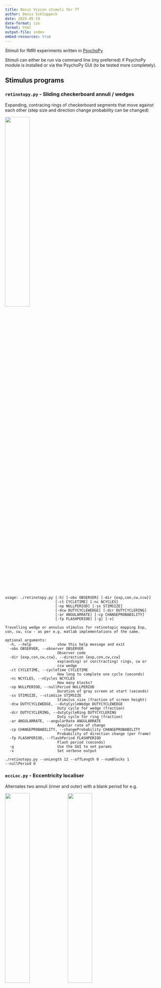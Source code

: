 ---
title: Basic Vision stimuli for 7T
author: Denis Schluppeck
date: 2025-05-19
date-format: iso
format: html
output-file: index
embed-resources: true
---

Stimuli for fMRI experiments written in [PsychoPy](https://www.psychopy.org/download.html)

Stimuli can either be run via command line (my preferred) if PsychoPy module is installed or via the PsychoPy GUI (to be tested more completely).

## Stimulus programs

### `retinotopy.py` - Sliding checkerboard annuli / wedges

Expanding, contracing rings of checkerboard segments that move against each other (step size and direction change probability can be changed)

<img width="40%" src="./images/exp-checkerboard-small.gif"/>

```text
usage: ./retinotopy.py [-h] [-obs OBSERVER] [-dir {exp,con,cw,ccw}]
                       [-ct CYCLETIME] [-nc NCYCLES]
                       [-np NULLPERIOD] [-ss STIMSIZE]
                       [-dcw DUTYCYCLEWEDGE] [-dcr DUTYCYCLERING]
                       [-ar ANGULARRATE] [-cp CHANGEPROBABILITY]
                       [-fp FLASHPERIOD] [-g] [-v]

Travelling wedge or annulus stimulus for retinotopic mapping Exp,
con, cw, ccw - as per e.g. matlab implementations of the same.

optional arguments:
  -h, --help            show this help message and exit
  -obs OBSERVER, --observer OBSERVER
                        Observer code
  -dir {exp,con,cw,ccw}, --direction {exp,con,cw,ccw}
                        exp(anding) or con(tracting) rings, cw or
                        ccw wedge
  -ct CYCLETIME, --cycleTime CYCLETIME
                        How long to complete one cycle (seconds)
  -nc NCYCLES, --nCycles NCYCLES
                        How many blocks?
  -np NULLPERIOD, --nullPeriod NULLPERIOD
                        Duration of gray screen at start (seconds)
  -ss STIMSIZE, --stimSize STIMSIZE
                        Stimulus size (fraction of screen height)
  -dcw DUTYCYCLEWEDGE, --dutyCycleWedge DUTYCYCLEWEDGE
                        Duty cycle for wedge (fraction)
  -dcr DUTYCYCLERING, --dutyCycleRing DUTYCYCLERING
                        Duty cycle for ring (fraction)
  -ar ANGULARRATE, --angularRate ANGULARRATE
                        Angular rate of change
  -cp CHANGEPROBABILITY, --changeProbability CHANGEPROBABILITY
                        Probability of direction change (per frame)
  -fp FLASHPERIOD, --flashPeriod FLASHPERIOD
                        Flash period (seconds)
  -g                    Use the GUI to set params
  -v                    Set verbose output

./retinotopy.py --onLength 12 --offLength 0 --numBlocks 1
--nullPeriod 0
```

### `eccLoc.py` - Eccentricity localiser

Alternates two annuli (inner and outer) with a blank period for e.g. 

<img width="40%" src="./images/ecc-loc-01.png"/>
<img width="40%" src="./images/ecc-loc-02.png"/>


```{mermaid}
flowchart LR;
  a[Blank period<br><tt>nullPeriod</tt>] --> b1;
  subgraph Stimulus[Stimulus, <tt>* numBlocks</tt> ]
    b1[Inner annulus<br><tt>onLength</tt>] --> br1[Blank<br><tt>offLength</tt>]; 
    br1 --> b2[Outer annulus<br><tt>onLength</tt>];
    b2 -->  br2[Blank<br><tt>offLength</tt>];
  end;
  br2 --> c1[Good bye];
  style Stimulus fill:#ddd,stroke:#333,stroke-width:2px
```

```text
usage: ./eccLoc.py [-h] [-on ONLENGTH] [-off OFFLENGTH] [-nb NUMBLOCKS] [-np NULLPERIOD] [-ss STIMSIZE] [-fp FLASHPERIOD] [-g] [-v]

Visual stimulus that alternates a ring of given eccentricity A with an off block, the eccentricity B with off block. The eccentricity
(full height) corresponds to 1.0 (default), and A and B annuli together cover the full extent of that range

optional arguments:
  -h, --help            show this help message and exit
  -on ONLENGTH, --onLength ONLENGTH
                        How long is the block on? (seconds)
  -off OFFLENGTH, --offLength OFFLENGTH
                        How long is the block off? (seconds)
  -nb NUMBLOCKS, --numBlocks NUMBLOCKS
                        How many blocks?
  -np NULLPERIOD, --nullPeriod NULLPERIOD
                        Duration of gray screen at start (seconds)
  -ss STIMSIZE, --stimSize STIMSIZE
                        Stimulus size (fraction of screen height)
  -fp FLASHPERIOD, --flashPeriod FLASHPERIOD
                        Flash period (seconds)
  -g                    Use the GUI to set params
  -v                    Set verbose output

./eccLoc.py --onLength 12 --offLength 0 --numBlocks 1 --nullPeriod 0
```

- @TODO: add more details on the timing of the blocks and the blank periods

### `hemiLoc.py` - Left vs Right hemifield localiser

Alternates two annuli (left and right) with a blank period for e.g.

<img width="40%" src="./images/hemi-loc-01.png"/>
<img width="40%" src="./images/hemi-loc-02.png"/>

```bash
./hemiLoc.py --onLength 12 --offLength 0 --numBlocks 1 --nullPeriod 0
```

```text
usage: ../hemiLoc.py [-h] [-bl BLOCKLENGTH] [-nb NUMBLOCKS]
                     [-np NULLPERIOD] [-ss STIMSIZE]
                     [-fp FLASHPERIOD] [-g] [-v]

Visual stimulus that alternates a hemifield stimulus between left
and right

optional arguments:
  -h, --help            show this help message and exit
  -bl BLOCKLENGTH, --blockLength BLOCKLENGTH
                        How long is the block on? (seconds)
  -nb NUMBLOCKS, --numBlocks NUMBLOCKS
                        How many blocks?
  -np NULLPERIOD, --nullPeriod NULLPERIOD
                        Duration of gray screen at start (seconds)
  -ss STIMSIZE, --stimSize STIMSIZE
                        Stimulus size (fraction of screen height)
  -fp FLASHPERIOD, --flashPeriod FLASHPERIOD
                        Flash period (seconds)
  -g                    Use the GUI to set params
  -v                    Set verbose output

./hemiLoc.py -bl 12 -nb 10 -np 0 -ss 1.0 -fp 0.25
```

## Use at UoN

These block design and event-related stimuli are designed for use in the 7T scanner at the University of Nottingham. The current iteration emphasises 
- basic visual stimuli for localising retinotopic areas, LGN, etc.
- simple visual task to maintain attention
- fexibility to adjust block and event lengths to fit with `TR` / dynamic scan times of the fMRI experiments

## Extensions

- WIP for documentation... `mermaid` diagrams, etc. (this document is rendered through `quarto` so version information will relate to local compile.)

`mermaid / version`:

```{mermaid}
  info
```


## Acknowledgements

This repo is a fork of Alex Beckett's <https://github.com/AdvancedMRI/python_stimuli> code with some modifications to run on later version of PsychoPy and different handling of command line args. 🙏
